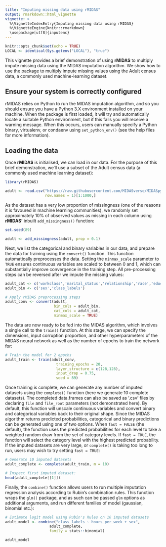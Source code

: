 ```yaml
---
title: "Imputing missing data using rMIDAS"
output: rmarkdown::html_vignette
vignette: >
  %\VignetteIndexEntry{Imputing missing data using rMIDAS}
  %\VignetteEngine{knitr::rmarkdown}
  \usepackage[utf8]{inputenc}
---
```


```r
knitr::opts_chunk$set(echo = TRUE)
LOCAL <- identical(Sys.getenv("LOCAL"), "true")
```

This vignette provides a brief demonstration of using **rMIDAS** to multiply impute missing data using the MIDAS imputation algorithm. We show how to use the package to multiply impute missing values using the Adult census data, a commonly used machine-learning dataset.

## Ensure your system is correctly configured

rMIDAS relies on Python to run the MIDAS imputation algorithm, and so you should ensure you have a Python 3.X environment installed on your machine. When the package is first loaded, it will try and automatically locate a suitable Python environment, but if this fails you will receive a warning message. When this occurs, users can manually specify a Python binary, virtualenv, or condaenv using `set_python_env()` (see the help files for more information).

## Loading the data

Once **rMIDAS** is initialised, we can load in our data. For the purpose of this brief demonstration, we'll use a subset of the Adult census data (a commonly used machine learning dataset):

```r
library(rMIDAS)

adult <- read.csv("https://raw.githubusercontent.com/MIDASverse/MIDASpy/master/Examples/adult_data.csv",
                  row.names = 1)[1:1000,]
```

As the dataset has a very low proportion of missingness (one of the reasons it is favoured in machine learning communities), we randomly set approximately 10% of observed values as missing in each column using **rMIDAS'** inbuilt `add_missingness()` function:

```r
set.seed(89)

adult <- add_missingness(adult, prop = 0.1)
```

Next, we list the categorical and binary variables in our data, and prepare the data for training using the `convert()` function. This function automatically preprocesses the data. Setting the `minmax_scale` parameter to `TRUE` ensures continuous variables are scaled to between 0 and 1, which can substantially improve convergence in the training step. All pre-processing steps can be reversed after we impute the missing values:

```r

adult_cat <- c('workclass','marital_status','relationship','race','education','occupation','native_country')
adult_bin <- c('sex','class_labels')

# Apply rMIDAS preprocessing steps
adult_conv <- convert(adult, 
                      bin_cols = adult_bin, 
                      cat_cols = adult_cat,
                      minmax_scale = TRUE)
```

The data are now ready to be fed into the MIDAS algorithm, which involves a single call to the `train()` function. At this stage, we can specify the dimensions, input corruption proportion, and other hyperparameters of the MIDAS neural network as well as the number of epochs to train the network for:

```r
# Train the model for 2 epochs
adult_train <- train(adult_conv,
                       training_epochs = 20,
                       layer_structure = c(128,128),
                       input_drop = 0.75,
                       seed = 89)
```

Once training is complete, we can generate any number of imputed datasets using the `complete()` function (here we generate 10 complete datasets). The completed data.frames can also be saved as '.csv' files by declaring `file` and `file_root` parameters (not demonstrated here). By default, this function will unscale continuous variables and convert binary and categorical variables back to their original shape. Since the MIDAS algorithm returns predicted probabilities, categorical and binary predictions can be generated using one of two options. When `fast = FALSE` (the default), the function uses the predicted probabilities for each level to take a weighted random draw from the set of category levels. If `fast = TRUE`, the function will select the category level with the highest predicted probability. If the imputed datasets are very large, or `complete()` is taking too long to run, users may wish to try setting `fast = TRUE`:

```r

# Generate 10 imputed datasets
adult_complete <- complete(adult_train, m = 10)

# Inspect first imputed dataset:
head(adult_complete[[1]])
```

Finally, the `combine()` function allows users to run multiple imputation regression analysis according to Rubin's combination rules. This function wraps the `glm()` package, and as such can be passed `glm` options as additional arguments, and run different families of model (gaussian, binomial etc.):

```r

# Estimate logit model using Rubin's Rules on 10 imputed datasets
adult_model <- combine("class_labels ~ hours_per_week + sex", 
                    adult_complete,
                    family = stats::binomial)

adult_model
```

